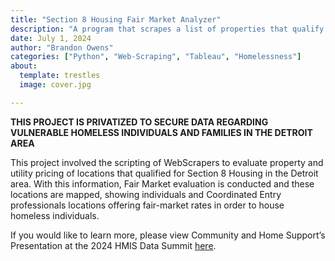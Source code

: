 ```yaml
---
title: "Section 8 Housing Fair Market Analyzer"
description: "A program that scrapes a list of properties that qualify for Section 8 Housing and evaluate whether or not they are charging Fair Market Rates in the State of Michigan before mapping them."
date: July 1, 2024
author: "Brandon Owens"
categories: ["Python", "Web-Scraping", "Tableau", "Homelessness"]
about:
  template: trestles
  image: cover.jpg

---
```


**THIS PROJECT IS PRIVATIZED TO SECURE DATA REGARDING VULNERABLE HOMELESS INDIVIDUALS AND FAMILIES IN THE DETROIT AREA**

This project involved the scripting of WebScrapers to evaluate property and utility pricing of locations that qualified for Section 8 Housing in the Detroit area. With this information, Fair Market evaluation is conducted and these locations are mapped, showing individuals and Coordinated Entry professionals locations offering fair-market rates in order to house homeless individuals.

If you would like to learn more, please view Community and Home Support's Presentation at the 2024 HMIS Data Summit [here](https://hmislearningcenter.org/2024-data-summit/).

